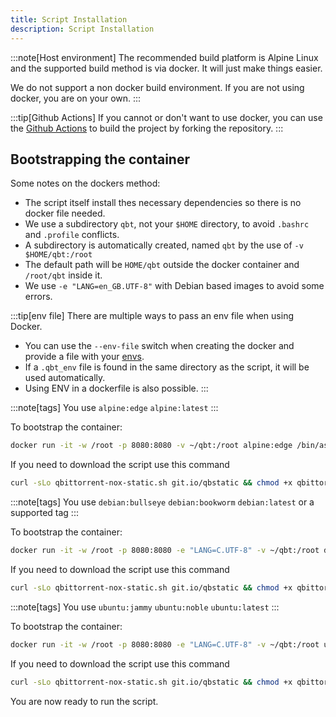 ```yaml
---
title: Script Installation
description: Script Installation
---
```



:::note[Host environment]
The recommended build platform is Alpine Linux and the supported build method is via docker. It will just make things easier.

We do not support a non docker build environment. If you are not using docker, you are on your own.
:::

:::tip[Github Actions]
If you cannot or don't want to use docker, you can use the [Github Actions](/qbittorrent-nox-static/github-actions) to build the project by forking the repository.
:::

## Bootstrapping the container

<Tabs>
<TabItem value="Notes" label="Notes">

Some notes on the dockers method:

- The script itself install thes necessary dependencies so there is no docker file needed.
- We use a subdirectory `qbt`, not your `$HOME` directory, to avoid `.bashrc` and `.profile` conflicts.
- A subdirectory is automatically created, named `qbt` by the use of `-v $HOME/qbt:/root`
- The default path will be `HOME/qbt` outside the docker container and `/root/qbt` inside it.
- We use `-e "LANG=en_GB.UTF-8"` with Debian based images to avoid some errors.

:::tip[env file]
There are multiple ways to pass an env file when using Docker.

- You can use the `--env-file` switch when creating the docker and provide a file with your [envs](/qbittorrent-nox-static/build-help#env-settings).
- If a `.qbt_env` file is found in the same directory as the script, it will be used automatically.
- Using ENV in a dockerfile is also possible.
:::

</TabItem>

<TabItem value="Alpine Linux" label="Alpine">

:::note[tags]
You use `alpine:edge` `alpine:latest`
:::

To bootstrap the container:

```bash
docker run -it -w /root -p 8080:8080 -v ~/qbt:/root alpine:edge /bin/ash -c 'apk update && apk add bash curl && bash'
```

If you need to download the script use this command

```bash
curl -sLo qbittorrent-nox-static.sh git.io/qbstatic && chmod +x qbittorrent-nox-static.sh
```

</TabItem>

<TabItem value="Debian Linux" label="Debian">

:::note[tags]
You use `debian:bullseye` `debian:bookworm` `debian:latest` or a supported tag
:::

To bootstrap the container:

```bash
docker run -it -w /root -p 8080:8080 -e "LANG=C.UTF-8" -v ~/qbt:/root debian:latest /bin/bash -c 'apt update && apt install -y curl && bash'
```

If you need to download the script use this command

```bash
curl -sLo qbittorrent-nox-static.sh git.io/qbstatic && chmod +x qbittorrent-nox-static.sh
```

</TabItem>
<TabItem value="Ubuntu Linux" label="Ubuntu">

:::note[tags]
You use `ubuntu:jammy` `ubuntu:noble` `ubuntu:latest`
:::

To bootstrap the container:

```bash
docker run -it -w /root -p 8080:8080 -e "LANG=C.UTF-8" -v ~/qbt:/root ubuntu:latest /bin/bash -c 'apt update && apt install -y curl && bash'
```

If you need to download the script use this command

```bash
curl -sLo qbittorrent-nox-static.sh git.io/qbstatic && chmod +x qbittorrent-nox-static.sh
```

</TabItem>
</Tabs>

You are now ready to run the script.
